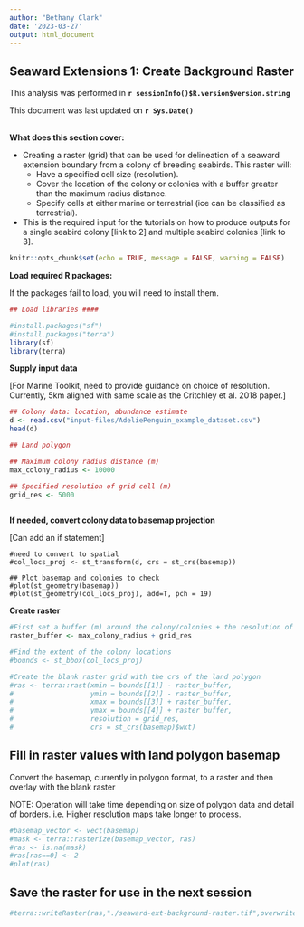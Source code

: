 ```yaml
---
author: "Bethany Clark"
date: '2023-03-27'
output: html_document
---
```


<!--- This is an HTML comment in RMarkdown. You can use these comments to make notes that won't get read when running the code -->

<!--- {-} curly brackets hash means subsections won't get numbered -->

## Seaward Extensions 1: Create Background Raster

This analysis was performed in **`r sessionInfo()$R.version$version.string`**\

This document was last updated on **`r Sys.Date()`** 
<br><br>

**What does this section cover:**

-   Creating a raster (grid) that can be used for delineation of a seaward extension boundary from a colony of breeding seabirds. This raster will:
    - Have a specified cell size (resolution).
    - Cover the location of the colony or colonies with a buffer greater than the maximum radius distance. 
    - Specify cells at either marine or terrestrial (ice can be classified as terrestrial).

-   This is the required input for the tutorials on how to produce outputs for a single seabird colony [link to 2] and multiple seabird colonies [link to 3].

<!--- Add a space after the line to start the bulleted list -->

<!--- Placing **text** will make text bold -->

<!--- In the code chunk below, we specify include = F, so that we will run the chunk but not include the chunk in the final document. We set a global argument in the code chunk of echo = T, so that in later code chunks, the code will be displayed in the RMarkdown document -->

```r
knitr::opts_chunk$set(echo = TRUE, message = FALSE, warning = FALSE)
```

**Load required R packages:**

If the packages fail to load, you will need to install them.

```r
## Load libraries ####

#install.packages("sf")
#install.packages("terra")
library(sf)
library(terra)

```

**Supply input data**

[For Marine Toolkit, need to provide guidance on choice of resolution. Currently, 5km aligned with same scale as the Critchley et al. 2018 paper.]


```r
## Colony data: location, abundance estimate
d <- read.csv("input-files/AdeliePenguin_example_dataset.csv")
head(d)

## Land polygon

## Maximum colony radius distance (m)
max_colony_radius <- 10000

## Specified resolution of grid cell (m)
grid_res <- 5000
  
```

**If needed, convert colony data to basemap projection**

[Can add an if statement]

```r-

#need to convert to spatial
#col_locs_proj <- st_transform(d, crs = st_crs(basemap))

## Plot basemap and colonies to check
#plot(st_geometry(basemap)) 
#plot(st_geometry(col_locs_proj), add=T, pch = 19)

```

**Create raster**

```r
#First set a buffer (m) around the colony/colonies + the resolution of the grid to make sure the grid is large enough. 
raster_buffer <- max_colony_radius + grid_res

#Find the extent of the colony locations
#bounds <- st_bbox(col_locs_proj)

#Create the blank raster grid with the crs of the land polygon
#ras <- terra::rast(xmin = bounds[[1]] - raster_buffer, 
#                   ymin = bounds[[2]] - raster_buffer, 
#                   xmax = bounds[[3]] + raster_buffer, 
#                   ymax = bounds[[4]] + raster_buffer, 
#                   resolution = grid_res,
#                   crs = st_crs(basemap)$wkt)

```

## Fill in raster values with land polygon basemap 

Convert the basemap, currently in polygon format, to a raster and then overlay with the blank raster

NOTE: Operation will take time depending on size of polygon data and detail of borders. i.e. Higher resolution maps take longer to process.

```r
#basemap_vector <- vect(basemap)
#mask <- terra::rasterize(basemap_vector, ras)
#ras <- is.na(mask)
#ras[ras==0] <- 2
#plot(ras)

```

## Save the raster for use in the next session

```r
#terra::writeRaster(ras,"./seaward-ext-background-raster.tif",overwrite=T)
```

